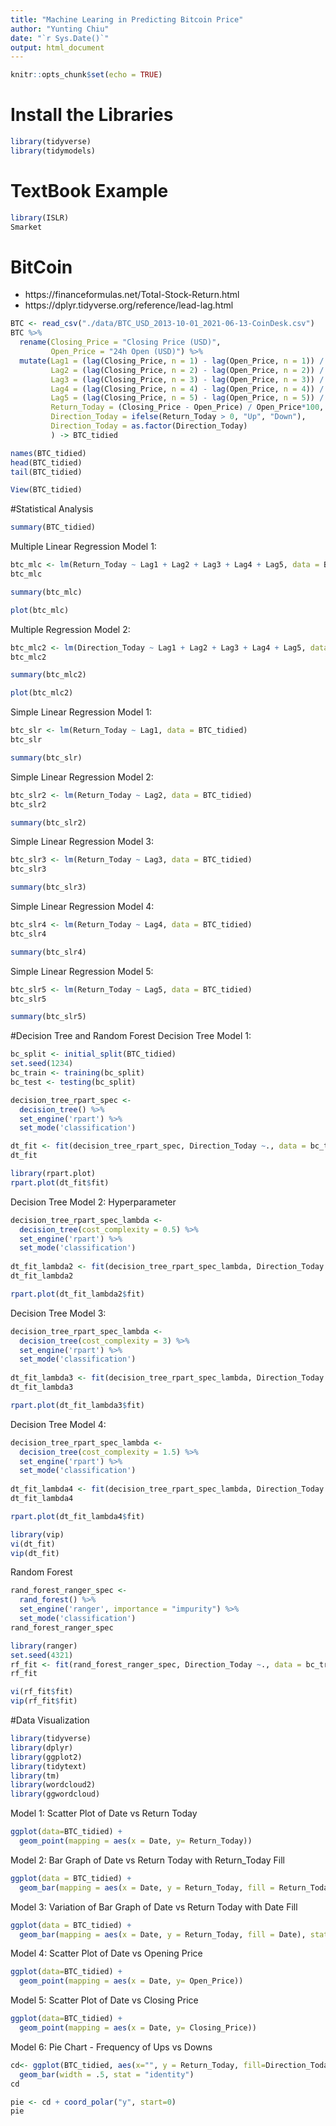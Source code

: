 ```yaml
---
title: "Machine Learing in Predicting Bitcoin Price"
author: "Yunting Chiu"
date: "`r Sys.Date()`"
output: html_document
---
```


```r
knitr::opts_chunk$set(echo = TRUE)
```
# Install the Libraries
```r
library(tidyverse)
library(tidymodels)
```


# TextBook Example
```r
library(ISLR)
Smarket
```

# BitCoin
- https://financeformulas.net/Total-Stock-Return.html
- https://dplyr.tidyverse.org/reference/lead-lag.html
```r
BTC <- read_csv("./data/BTC_USD_2013-10-01_2021-06-13-CoinDesk.csv")
BTC %>%
  rename(Closing_Price = "Closing Price (USD)",
         Open_Price = "24h Open (USD)") %>%
  mutate(Lag1 = (lag(Closing_Price, n = 1) - lag(Open_Price, n = 1)) / lag(Open_Price, n = 1)*100,
         Lag2 = (lag(Closing_Price, n = 2) - lag(Open_Price, n = 2)) / lag(Open_Price, n = 2)*100,
         Lag3 = (lag(Closing_Price, n = 3) - lag(Open_Price, n = 3)) / lag(Open_Price, n = 3)*100,
         Lag4 = (lag(Closing_Price, n = 4) - lag(Open_Price, n = 4)) / lag(Open_Price, n = 4)*100,
         Lag5 = (lag(Closing_Price, n = 5) - lag(Open_Price, n = 5)) / lag(Open_Price, n = 5)*100,
         Return_Today = (Closing_Price - Open_Price) / Open_Price*100,
         Direction_Today = ifelse(Return_Today > 0, "Up", "Down"),
         Direction_Today = as.factor(Direction_Today)
         ) -> BTC_tidied 

names(BTC_tidied)
head(BTC_tidied)
tail(BTC_tidied)
```

```r
View(BTC_tidied)
```

#Statistical Analysis
```r
summary(BTC_tidied)
```

Multiple Linear Regression Model 1: 
```r
btc_mlc <- lm(Return_Today ~ Lag1 + Lag2 + Lag3 + Lag4 + Lag5, data = BTC_tidied)
btc_mlc
```

```r
summary(btc_mlc)
```

```r
plot(btc_mlc)
```

Multiple Regression Model 2: 
```r
btc_mlc2 <- lm(Direction_Today ~ Lag1 + Lag2 + Lag3 + Lag4 + Lag5, data = BTC_tidied)
btc_mlc2
```

```r
summary(btc_mlc2)
```

```r
plot(btc_mlc2)
```

Simple Linear Regression Model 1:
```r
btc_slr <- lm(Return_Today ~ Lag1, data = BTC_tidied)
btc_slr
```

```r
summary(btc_slr)
```

Simple Linear Regression Model 2:
```r
btc_slr2 <- lm(Return_Today ~ Lag2, data = BTC_tidied)
btc_slr2
```

```r
summary(btc_slr2)
```

Simple Linear Regression Model 3:
```r
btc_slr3 <- lm(Return_Today ~ Lag3, data = BTC_tidied)
btc_slr3
```

```r
summary(btc_slr3)
```

Simple Linear Regression Model 4:
```r
btc_slr4 <- lm(Return_Today ~ Lag4, data = BTC_tidied)
btc_slr4
```

```r
summary(btc_slr4)
```

Simple Linear Regression Model 5:
```r
btc_slr5 <- lm(Return_Today ~ Lag5, data = BTC_tidied)
btc_slr5
```

```r
summary(btc_slr5)
```

#Decision Tree and Random Forest
Decision Tree Model 1: 
```r
bc_split <- initial_split(BTC_tidied)
set.seed(1234)
bc_train <- training(bc_split)
bc_test <- testing(bc_split)
```

```r
decision_tree_rpart_spec <- 
  decision_tree() %>%
  set_engine('rpart') %>%
  set_mode('classification')
```

```r
dt_fit <- fit(decision_tree_rpart_spec, Direction_Today ~., data = bc_train)
dt_fit
```

```r
library(rpart.plot)
rpart.plot(dt_fit$fit)
```

Decision Tree Model 2: Hyperparameter
```r
decision_tree_rpart_spec_lambda <-
  decision_tree(cost_complexity = 0.5) %>%
  set_engine('rpart') %>%
  set_mode('classification')
  
dt_fit_lambda2 <- fit(decision_tree_rpart_spec_lambda, Direction_Today ~., data = bc_train)
dt_fit_lambda2
```

```r
rpart.plot(dt_fit_lambda2$fit)
```

Decision Tree Model 3: 
```r
decision_tree_rpart_spec_lambda <-
  decision_tree(cost_complexity = 3) %>%
  set_engine('rpart') %>%
  set_mode('classification')
  
dt_fit_lambda3 <- fit(decision_tree_rpart_spec_lambda, Direction_Today ~., data = bc_train)
dt_fit_lambda3
```

```r
rpart.plot(dt_fit_lambda3$fit)
```

Decision Tree Model 4: 
```r
decision_tree_rpart_spec_lambda <-
  decision_tree(cost_complexity = 1.5) %>%
  set_engine('rpart') %>%
  set_mode('classification')
  
dt_fit_lambda4 <- fit(decision_tree_rpart_spec_lambda, Direction_Today ~., data = bc_train)
dt_fit_lambda4
```

```r
rpart.plot(dt_fit_lambda4$fit)
```

```r
library(vip)
vi(dt_fit)
vip(dt_fit)
```

Random Forest
```r
rand_forest_ranger_spec <- 
  rand_forest() %>%
  set_engine('ranger', importance = "impurity") %>%
  set_mode('classification')
rand_forest_ranger_spec
```

```r
library(ranger)
set.seed(4321)
rf_fit <- fit(rand_forest_ranger_spec, Direction_Today ~., data = bc_train)
rf_fit
```

```r
vi(rf_fit$fit)
vip(rf_fit$fit)
```

#Data Visualization 
```r
library(tidyverse)
library(dplyr)
library(ggplot2)
library(tidytext)
library(tm)
library(wordcloud2)
library(ggwordcloud)
```

Model 1: Scatter Plot of Date vs Return Today
```r
ggplot(data=BTC_tidied) +
  geom_point(mapping = aes(x = Date, y= Return_Today))
```

Model 2: Bar Graph of Date vs Return Today with Return_Today Fill
```r
ggplot(data = BTC_tidied) +
  geom_bar(mapping = aes(x = Date, y = Return_Today, fill = Return_Today), stat = "identity")
```

Model 3: Variation of Bar Graph of Date vs Return Today with Date Fill
```r
ggplot(data = BTC_tidied) +
  geom_bar(mapping = aes(x = Date, y = Return_Today, fill = Date), stat = "identity")
```

Model 4: Scatter Plot of Date vs Opening Price
```r
ggplot(data=BTC_tidied) +
  geom_point(mapping = aes(x = Date, y= Open_Price)) 
```

Model 5: Scatter Plot of Date vs Closing Price
```r
ggplot(data=BTC_tidied) +
  geom_point(mapping = aes(x = Date, y= Closing_Price)) 
```

Model 6: Pie Chart - Frequency of Ups vs Downs
```r
cd<- ggplot(BTC_tidied, aes(x="", y = Return_Today, fill=Direction_Today))+
  geom_bar(width = .5, stat = "identity") 
cd

pie <- cd + coord_polar("y", start=0) 
pie
```


